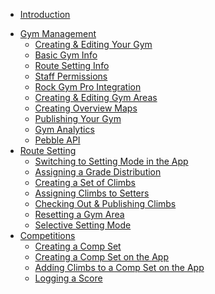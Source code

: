 - [Introduction](/)
<!-- - [Getting Started](/getting-started) -->
- [Gym Management](/gym-management)
  - [Creating & Editing Your Gym](/gym-management/create-gym)
  - [Basic Gym Info](/gym-management/basic-gym-info)
  - [Route Setting Info](/gym-management/route-setting-info)
  - [Staff Permissions](/gym-management/staff-permissions)
  - [Rock Gym Pro Integration](/gym-management/rgp-integration)
  - [Creating & Editing Gym Areas](/gym-management/create-gym-area)
  - [Creating Overview Maps](/gym-management/create-overview-maps)
  - [Publishing Your Gym](/gym-management/publish-gym)
  - [Gym Analytics](/gym-management/gym-analytics)
  - [Pebble API](/gym-management/pebble-api)
- [Route Setting](/routesetting)
  - [Switching to Setting Mode in the App](/routesetting/setting-mode)
  - [Assigning a Grade Distribution](/routesetting/assigning-distributions)
  - [Creating a Set of Climbs](/routesetting/creating-set)
  - [Assigning Climbs to Setters](/routesetting/assigning-climbs)
  - [Checking Out & Publishing Climbs](/routesetting/checking-out-and-publishing)
  <!-- - [Notifying Users of a New Set](/routesetting/notify-users) -->
  - [Resetting a Gym Area](/routesetting/resetting-an-area)
  - [Selective Setting Mode](/routesetting/selective-setting)
- [Competitions](/competitions)
  - [Creating a Comp Set](/competitions/create-comp-set)
  - [Creating a Comp Set on the App](/competitions/create-comp-set-mobile)
  - [Adding Climbs to a Comp Set on the App](/competitions/add-climbs-comp-set)
  - [Logging a Score](/competitions/logging-a-score)
